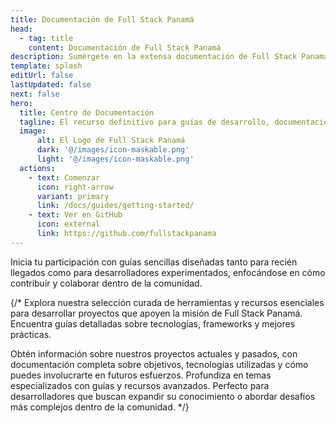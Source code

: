 ```yaml
---
title: Documentación de Full Stack Panamá
head:
  - tag: title
    content: Documentación de Full Stack Panamá
description: Sumérgete en la extensa documentación de Full Stack Panamá para obtener una visión completa de nuestros proyectos colaborativos, recursos de desarrollo y cómo puedes contribuir.
template: splash
editUrl: false
lastUpdated: false
next: false
hero:
  title: Centro de Documentación
  tagline: El recurso definitivo para guías de desarrollo, documentación de proyectos y colaboración comunitaria.
  image:
      alt: El Logo de Full Stack Panamá
      dark: '@/images/icon-maskable.png'
      light: '@/images/icon-maskable.png'
  actions:
    - text: Comenzar
      icon: right-arrow
      variant: primary
      link: /docs/guides/getting-started/
    - text: Ver en GitHub
      icon: external
      link: https://github.com/fullstackpanama
---
```


<CardGrid stagger>

  <Card title="Guías de Inicio Rápido" icon="document">
    Inicia tu participación con guías sencillas diseñadas tanto para recién llegados como para desarrolladores experimentados, enfocándose en cómo contribuir y colaborar dentro de la comunidad.
    <LinkCard title="Lee nuestra guía de Primeros Pasos" href="docs/guides/getting-started" />
  </Card>

{/*
  <Card title="Herramientas y Recursos de Desarrollo" icon="seti:eslint">
    Explora nuestra selección curada de herramientas y recursos esenciales para desarrollar proyectos que apoyen la misión de Full Stack Panamá. Encuentra guías detalladas sobre tecnologías, frameworks y mejores prácticas.
  </Card>

  <Card title="Proyectos Colaborativos" icon="seti:puppet">
    Obtén información sobre nuestros proyectos actuales y pasados, con documentación completa sobre objetivos, tecnologías utilizadas y cómo puedes involucrarte en futuros esfuerzos.
  </Card>

  <Card title="Temas Avanzados" icon="seti:json">
    Profundiza en temas especializados con guías y recursos avanzados. Perfecto para desarrolladores que buscan expandir su conocimiento o abordar desafíos más complejos dentro de la comunidad.
  </Card>
*/}

</CardGrid>

